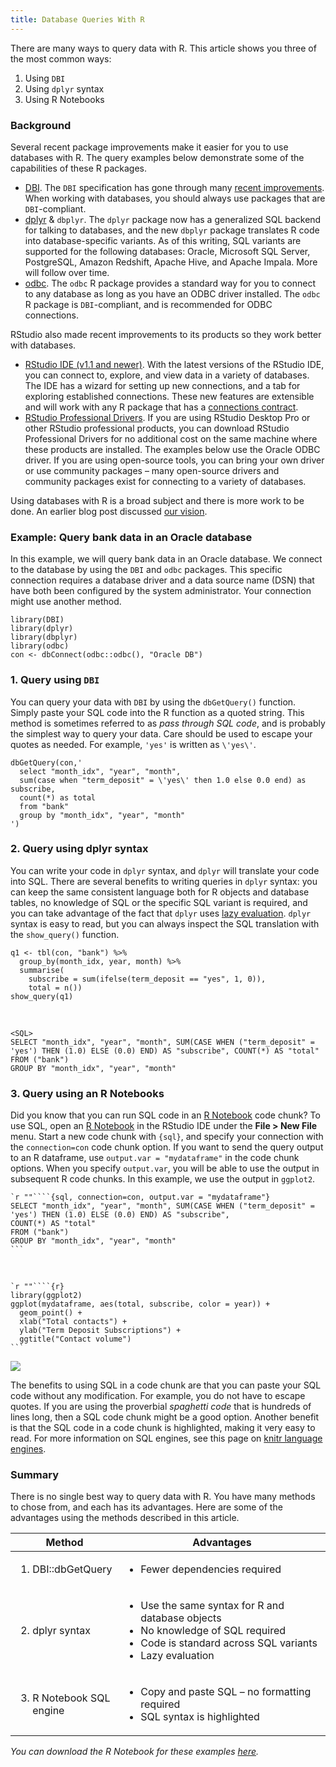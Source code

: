 ```yaml
---
title: Database Queries With R
---
```


There are many ways to query data with R. This article shows you three of the most common ways:

1. Using `DBI`
2. Using `dplyr` syntax
3. Using R Notebooks


### Background

Several recent package improvements make it easier for you to use databases with R. The query examples below demonstrate some of the capabilities of these R packages. 

* [DBI](/dbi). The `DBI` specification has gone through many [recent improvements](https://www.r-consortium.org/blog/2017/05/15/improving-dbi-a-retrospect). When working with databases, you should always use packages that are `DBI`-compliant.
* [dplyr](/dplyr) & `dbplyr`. The `dplyr` package now has a generalized SQL backend for talking to databases, and the new `dbplyr` package translates R code into database-specific variants. As of this writing, SQL variants are supported for the following databases: Oracle, Microsoft SQL Server, PostgreSQL, Amazon Redshift, Apache Hive, and Apache Impala. More will follow over time.
* [odbc](/odbc). The `odbc` R package provides a standard way for you to connect to any database as long as you have an ODBC driver installed. The `odbc` R package is `DBI`-compliant, and is recommended for ODBC connections.

RStudio also made recent improvements to its products so they work better with databases.

* [RStudio IDE (v1.1 and newer)](/connections). With the latest versions of the RStudio IDE, you can connect to, explore, and view data in a variety of databases. The IDE has a wizard for setting up new connections, and a tab for exploring established connections. These new features are extensible and will work with any R package that has a [connections contract](/advanced/contract/).
* [RStudio Professional Drivers](/rstudio/pro-drivers/). If you are using RStudio Desktop Pro or other RStudio professional products, you can download RStudio Professional Drivers for no additional cost on the same machine where these products are installed. The examples below use the Oracle ODBC driver. If you are using open-source tools, you can bring your own driver or use community packages -- many open-source drivers and community packages exist for connecting to a variety of databases.

Using databases with R is a broad subject and there is more work to be done. An earlier blog post discussed [our vision](https://blog.rstudio.com/2017/06/27/dbplyr-1-1-0/). 

### Example: Query bank data in an Oracle database

In this example, we will query bank data in an Oracle database. We connect to the database by using the `DBI` and `odbc` packages. This specific connection requires a database driver and a data source name (DSN) that have both been configured by the system administrator. Your connection might use another method.

```
library(DBI)
library(dplyr)
library(dbplyr)
library(odbc)
con <- dbConnect(odbc::odbc(), "Oracle DB")
```

### 1. Query using `DBI`

You can query your data with `DBI` by using the `dbGetQuery()` function. Simply paste your SQL code into the R function as a quoted string. This method is sometimes referred to as *pass through SQL code*, and is probably the simplest way to query your data. Care should be used to escape your quotes as needed. For example, `'yes'` is written as `\'yes\'`.

```
dbGetQuery(con,'
  select "month_idx", "year", "month",
  sum(case when "term_deposit" = \'yes\' then 1.0 else 0.0 end) as subscribe,
  count(*) as total
  from "bank"
  group by "month_idx", "year", "month"
')
```

### 2. Query using dplyr syntax

You can write your code in `dplyr` syntax, and `dplyr` will translate your code into SQL. There are several benefits to writing queries in `dplyr` syntax: you can keep the same consistent language both for R objects and database tables, no knowledge of SQL or the specific SQL variant is required, and you can take advantage of the fact that `dplyr` uses [lazy evaluation](http://dbplyr.tidyverse.org/articles/dbplyr.html). `dplyr` syntax is easy to read, but you can always inspect the SQL translation with the `show_query()` function.

```
q1 <- tbl(con, "bank") %>%
  group_by(month_idx, year, month) %>%
  summarise(
    subscribe = sum(ifelse(term_deposit == "yes", 1, 0)),
    total = n())
show_query(q1)
```
<br/>
```
<SQL>
SELECT "month_idx", "year", "month", SUM(CASE WHEN ("term_deposit" = 'yes') THEN (1.0) ELSE (0.0) END) AS "subscribe", COUNT(*) AS "total"
FROM ("bank") 
GROUP BY "month_idx", "year", "month"
```

### 3. Query using an R Notebooks

Did you know that you can run SQL code in an [R Notebook](http://rmarkdown.rstudio.com/r_notebooks.html) code chunk? To use SQL, open an [R Notebook](http://rmarkdown.rstudio.com/r_notebooks.html) in the RStudio IDE under the **File > New File** menu. Start a new code chunk with `{sql}`, and specify your connection with the `connection=con` code chunk option. If you want to send the query output to an R dataframe, use `output.var = "mydataframe"` in the code chunk options. When you specify `output.var`, you will be able to use the output in subsequent R code chunks. In this example, we use the output in `ggplot2`.

````
`r ""````{sql, connection=con, output.var = "mydataframe"}
SELECT "month_idx", "year", "month", SUM(CASE WHEN ("term_deposit" = 'yes') THEN (1.0) ELSE (0.0) END) AS "subscribe",
COUNT(*) AS "total"
FROM ("bank") 
GROUP BY "month_idx", "year", "month"
```
````
<br/>
````
`r ""````{r}
library(ggplot2)
ggplot(mydataframe, aes(total, subscribe, color = year)) +
  geom_point() +
  xlab("Total contacts") +
  ylab("Term Deposit Subscriptions") +
  ggtitle("Contact volume")
```
````

![](/images/bankggplot.png)

The benefits to using SQL in a code chunk are that you can paste your SQL code without any modification. For example, you do not have to escape quotes. If you are using the proverbial *spaghetti code* that is hundreds of lines long, then a SQL code chunk might be a good option. Another benefit is that the SQL code in a code chunk is highlighted, making it very easy to read. For more information on SQL engines, see this page on [knitr language engines](http://rmarkdown.rstudio.com/authoring_knitr_engines.html).

### Summary

There is no single best way to query data with R. You have many methods to chose from, and each has its advantages. Here are some of the advantages using the methods described in this article.

+--------------------------+--------------------------------------------------+
| Method                   | Advantages                                       |
+==========================+==================================================+
| 1. DBI::dbGetQuery       | - Fewer dependencies required                    |
+--------------------------+--------------------------------------------------+
| 2. dplyr syntax          | - Use the same syntax for R and database objects |
|                          | - No knowledge of SQL required                   |
|                          | - Code is standard across SQL variants           |
|                          | - Lazy evaluation                                |
+--------------------------+--------------------------------------------------+
| 3. R Notebook SQL engine | - Copy and paste SQL -- no formatting required   |
|                          | - SQL syntax is highlighted                      |
+--------------------------+--------------------------------------------------+

*You can download the R Notebook for these examples [here](http://rpubs.com/nwstephens/318586).*
